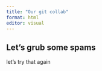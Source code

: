 ```yaml
---
title: "Our git collab"
format: html
editor: visual
---
```


## Let's grub some spams 
let's try that again 